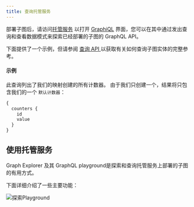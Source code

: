 ```yaml
---
title: 查询托管服务
---
```


部署子图后，请访问[托管服务](https://thegraph.com/hosted-service/) 以打开 [GraphiQL](https://github.com/graphql/graphiql) 界面，您可以在其中通过发出查询和查看数据模式来探索已经部署的子图的 GraphQL API。

下面提供了一个示例，但请参阅 [查询 API ](/developer/graphql-api) 以获取有关如何查询子图实体的完整参考。

#### 示例

此查询列出了我们的映射创建的所有计数器。 由于我们只创建一个，结果将只包含我们的一个 `默认计数器`：

```graphql
{
  counters {
    id
    value
  }
}
```

## 使用托管服务

Graph Explorer 及其 GraphQL playground是探索和查询托管服务上部署的子图的有用方式。

下面详细介绍了一些主要功能：

![探索Playground](/img/explorer-playground.png)
